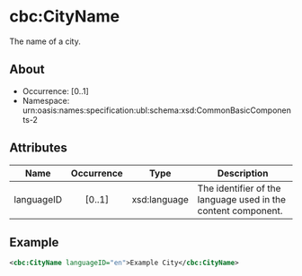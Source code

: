 # cbc:CityName

The name of a city.

## About

- Occurrence: [0..1]
- Namespace: urn:oasis:names:specification:ubl:schema:xsd:CommonBasicComponents-2

## Attributes

| Name        | Occurrence | Type           | Description                                                     |
|-------------|:----------:|----------------|-----------------------------------------------------------------|
| languageID  |   [0..1]   | xsd:language  | The identifier of the language used in the content component.   |

## Example

```xml
<cbc:CityName languageID="en">Example City</cbc:CityName>
